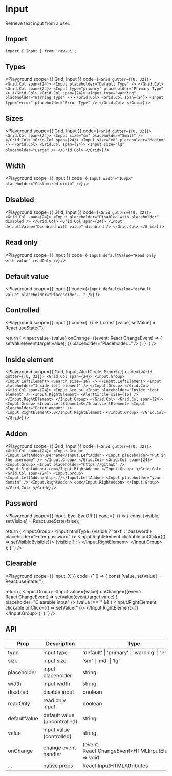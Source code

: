 
# Input

Retrieve text input from a user.

## Import

```tsx
import { Input } from 'raw-ui';
```

## Types

<Playground
  scope={{ Grid, Input }}
  code={`
<Grid gutter={[0, 32]}>
  <Grid.Col span={24}>
    <Input placeholder="Default Type" />
  </Grid.Col>
  <Grid.Col span={24}>
    <Input type="primary" placeholder="Primary Type" />
  </Grid.Col>
  <Grid.Col span={24}>
    <Input type="warning" placeholder="Warning Type" />
  </Grid.Col>
  <Grid.Col span={24}>
    <Input type="error" placeholder="Error Type" />
  </Grid.Col>
</Grid>
`}
/>

## Sizes

<Playground
  scope={{ Grid, Input }}
  code={`
<Grid gutter={[0, 32]}>
  <Grid.Col span={24}>
    <Input size="sm" placeholder="Small" />
  </Grid.Col>
  <Grid.Col span={24}>
    <Input size="md" placeholder="Medium" />
  </Grid.Col>
  <Grid.Col span={24}>
    <Input size="lg" placeholder="Large" />
  </Grid.Col>
</Grid>
`}
/>

## Width

<Playground
  scope={{ Input }}
  code={`
<Input width="160px" placeholder="Customized width" />
`}
/>

## Disabled

<Playground
  scope={{ Grid, Input }}
  code={`
<Grid gutter={[0, 32]}>
  <Grid.Col span={24}>
    <Input placeholder="Disabled with placeholder" disabled />
  </Grid.Col>
  <Grid.Col span={24}>
    <Input defaultValue="Disabled with value" disabled />
  </Grid.Col>
</Grid>
`}
/>

## Read only

<Playground
  scope={{ Input }}
  code={`
<Input defaultValue="Read only with value" readOnly />
`}
/>

## Default value

<Playground
  scope={{ Input }}
  code={`
<Input defaultValue="default value" placeholder="Placeholder..." />
`}
/>

## Controlled

<Playground
  scope={{ Input }}
  code={`
() => {
  const [value, setValue] = React.useState('');

  return (
    <Input
      value={value}
      onChange={(event: React.ChangeEvent<HTMLInputElement>) => {
        setValue(event.target.value);
      }}
      placeholder="Placeholder..."
    />
  );
}
`}
/>

## Inside element

<Playground
  scope={{ Grid, Input, AlertCircle, Search }}
  code={`
<Grid gutter={[0, 32]}>
  <Grid.Col span={24}>
    <Input.Group>
      <Input.LeftElement>
        <Search size={16} />
      </Input.LeftElement>
      <Input placeholder="Inside left element" />
    </Input.Group>
  </Grid.Col>
  <Grid.Col span={24}>
    <Input.Group>
      <Input placeholder="Inside right element" />
      <Input.RightElement>
        <AlertCircle size={16} />
      </Input.RightElement>
    </Input.Group>
  </Grid.Col>
  <Grid.Col span={24}>
    <Input.Group>
      <Input.LeftElement>$</Input.LeftElement>
      <Input placeholder="Enter amount" />
      <Input.RightElement>.0</Input.RightElement>
    </Input.Group>
  </Grid.Col>
</Grid>
`}
/>

## Addon

<Playground
  scope={{ Grid, Input }}
  code={`
<Grid gutter={[0, 32]}>
  <Grid.Col span={24}>
    <Input.Group>
      <Input.LeftAddon>username</Input.LeftAddon>
      <Input placeholder="Put in the username" />
    </Input.Group>
  </Grid.Col>
  <Grid.Col span={24}>
    <Input.Group>
      <Input placeholder="https://github" />
      <Input.RightAddon>.com</Input.RightAddon>
    </Input.Group>
  </Grid.Col>
  <Grid.Col span={24}>
    <Input.Group>
      <Input.LeftAddon>https://</Input.LeftAddon>
      <Input placeholder="your domain" />
      <Input.RightAddon>.com</Input.RightAddon>
    </Input.Group>
  </Grid.Col>
</Grid>
`}
/>

## Password

<Playground
  scope={{ Input, Eye, EyeOff }}
  code={`
() => {
  const [visible, setVisible] = React.useState(false);

  return (
    <Input.Group>
      <Input
        htmlType={visible ? 'text' : 'password'}
        placeholder="Enter password"
      />
      <Input.RightElement clickable onClick={() => setVisible(!visible)}>
        {visible ? <EyeOff size={16} /> : <Eye size={16} />}
      </Input.RightElement>
    </Input.Group>
  );
}
`}
/>

## Clearable

<Playground
  scope={{ Input, X }}
  code={`
() => {
  const [value, setValue] = React.useState('');

  return (
    <Input.Group>
      <Input
        value={value}
        onChange={(event: React.ChangeEvent<HTMLInputElement>) =>
          setValue(event.target.value)
        }
        placeholder="Clearable input"
      />
      {value !== '' && (
        <Input.RightElement clickable onClick={() => setValue('')}>
          <X size={16} />
        </Input.RightElement>
      )}
    </Input.Group>
  );
}
`}
/>

## API

| Prop         | Description                  | Type                                                   | Default   |
| ------------ | ---------------------------- | ------------------------------------------------------ | --------- |
| type         | input type                   | 'default' \| 'primary' \| 'warning' \| 'error'         | 'default' |
| size         | input size                   | 'sm' \| 'md' \| 'lg'                                   | 'md'      |
| placeholder  | input placeholder            | string                                                 | -         |
| width        | input width                  | string                                                 | 'md'      |
| disabled     | disable input                | boolean                                                | false     |
| readOnly     | read only input              | boolean                                                | false     |
| defaultValue | default value (uncontrolled) | string                                                 | ''        |
| value        | input value (controlled)     | string                                                 | -         |
| onChange     | change event handler         | (event: React.ChangeEvent\<HTMLInputElement\>) => void | -         |
| ...          | native props                 | React.InputHTMLAttributes                              | -         |
